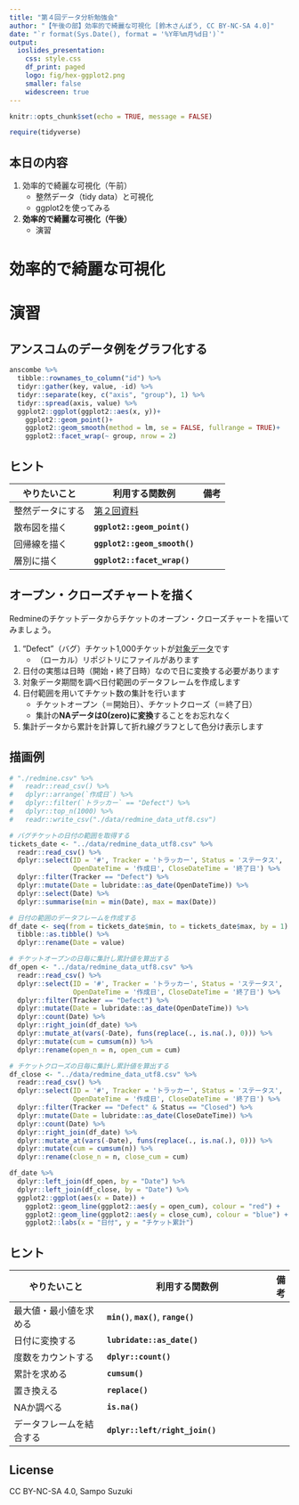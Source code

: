 ```yaml
---
title: "第４回データ分析勉強会"
author: "【午後の部】効率的で綺麗な可視化 [鈴木さんぽう, CC BY-NC-SA 4.0]"
date: "`r format(Sys.Date(), format = '%Y年%m月%d日')`"
output:
  ioslides_presentation:
    css: style.css
    df_print: paged
    logo: fig/hex-ggplot2.png
    smaller: false
    widescreen: true
---
```


```r
knitr::opts_chunk$set(echo = TRUE, message = FALSE)

require(tidyverse)
```


## 本日の内容
1. 効率的で綺麗な可視化（午前）
    * 整然データ（tidy data）と可視化
    * ggplot2を使ってみる
1. **効率的で綺麗な可視化（午後）**
    * 演習

# 効率的で綺麗な可視化

# 演習

## アンスコムのデータ例をグラフ化する
```r
anscombe %>%
  tibble::rownames_to_column("id") %>%
  tidyr::gather(key, value, -id) %>%
  tidyr::separate(key, c("axis", "group"), 1) %>%
  tidyr::spread(axis, value) %>% 
  ggplot2::ggplot(ggplot2::aes(x, y))+
    ggplot2::geom_point()+
    ggplot2::geom_smooth(method = lm, se = FALSE, fullrange = TRUE)+
    ggplot2::facet_wrap(~ group, nrow = 2)
```


## ヒント
やりたいこと           | 利用する関数例                      | 備考
-----------------------|-------------------------------------|---
整然データにする       | [第２回資料](./02_guidance_am.html) | 
散布図を描く           | **`ggplot2::geom_point()`**         | 
回帰線を描く           | **`ggplot2::geom_smooth()`**        |
層別に描く             | **`ggplot2::facet_wrap()`**         | 


## オープン・クローズチャートを描く
Redmineのチケットデータからチケットのオープン・クローズチャートを描いてみましょう。  

1. "Defect"（バグ）チケット1,000チケットが[対象データ](https://k-metrics.github.io/2018dasg/data/redmine_data_utf8.csv)です
    * （ローカル）リポジトリにファイルがあります
1. 日付の実態は日時（開始・終了日時）なので日に変換する必要があります
1. 対象データ期間を調べ日付範囲のデータフレームを作成します
1. 日付範囲を用いてチケット数の集計を行います
    * チケットオープン（＝開始日）、チケットクローズ（＝終了日）
    * 集計の**NAデータは0(zero)に変換**することをお忘れなく
1. 集計データから累計を計算して折れ線グラフとして色分け表示します


## 描画例
```r
# "./redmine.csv" %>% 
#   readr::read_csv() %>% 
#   dplyr::arrange(`作成日`) %>% 
#   dplyr::filter(`トラッカー` == "Defect") %>% 
#   dplyr::top_n(1000) %>% 
#   readr::write_csv("./data/redmine_data_utf8.csv")

# バグチケットの日付の範囲を取得する
tickets_date <- "../data/redmine_data_utf8.csv" %>% 
  readr::read_csv() %>% 
  dplyr::select(ID = '#', Tracker = 'トラッカー', Status = 'ステータス',
                OpenDateTime = '作成日', CloseDateTime = '終了日') %>% 
  dplyr::filter(Tracker == "Defect") %>% 
  dplyr::mutate(Date = lubridate::as_date(OpenDateTime)) %>% 
  dplyr::select(Date) %>% 
  dplyr::summarise(min = min(Date), max = max(Date))

# 日付の範囲のデータフレームを作成する
df_date <- seq(from = tickets_date$min, to = tickets_date$max, by = 1) %>% 
  tibble::as.tibble() %>% 
  dplyr::rename(Date = value)

# チケットオープンの日毎に集計し累計値を算出する
df_open <- "../data/redmine_data_utf8.csv" %>% 
  readr::read_csv() %>% 
  dplyr::select(ID = '#', Tracker = 'トラッカー', Status = 'ステータス',
                OpenDateTime = '作成日', CloseDateTime = '終了日') %>% 
  dplyr::filter(Tracker == "Defect") %>% 
  dplyr::mutate(Date = lubridate::as_date(OpenDateTime)) %>% 
  dplyr::count(Date) %>% 
  dplyr::right_join(df_date) %>% 
  dplyr::mutate_at(vars(-Date), funs(replace(., is.na(.), 0))) %>% 
  dplyr::mutate(cum = cumsum(n)) %>% 
  dplyr::rename(open_n = n, open_cum = cum)

# チケットクローズの日毎に集計し累計値を算出する
df_close <- "../data/redmine_data_utf8.csv" %>% 
  readr::read_csv() %>% 
  dplyr::select(ID = '#', Tracker = 'トラッカー', Status = 'ステータス',
                OpenDateTime = '作成日', CloseDateTime = '終了日') %>% 
  dplyr::filter(Tracker == "Defect" & Status == "Closed") %>%
  dplyr::mutate(Date = lubridate::as_date(CloseDateTime)) %>% 
  dplyr::count(Date) %>% 
  dplyr::right_join(df_date) %>% 
  dplyr::mutate_at(vars(-Date), funs(replace(., is.na(.), 0))) %>% 
  dplyr::mutate(cum = cumsum(n)) %>% 
  dplyr::rename(close_n = n, close_cum = cum)

df_date %>% 
  dplyr::left_join(df_open, by = "Date") %>% 
  dplyr::left_join(df_close, by = "Date") %>% 
  ggplot2::ggplot(aes(x = Date)) +
    ggplot2::geom_line(ggplot2::aes(y = open_cum), colour = "red") + 
    ggplot2::geom_line(ggplot2::aes(y = close_cum), colour = "blue") +
    ggplot2::labs(x = "日付", y = "チケット累計")
```


## ヒント
やりたいこと           | 利用する関数例                          | 備考
-----------------------|-----------------------------------------|---
最大値・最小値を求める | **`min()`**, **`max()`**, **`range()`** | 
日付に変換する         | **`lubridate::as_date()`**              | 
度数をカウントする     | **`dplyr::count()`**                    |
累計を求める           | **`cumsum()`**                          | 
置き換える             | **`replace()`**                         | 
NAか調べる             | **`is.na()`**                           |
データフレームを結合する | **`dplyr::left/right_join()`**        |


## License
CC BY-NC-SA 4.0, Sampo Suzuki
